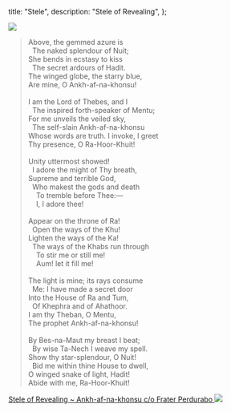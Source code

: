   title: "Stele",
  description: "Stele of Revealing",
};

<img
  className="flush"
  src="/image/stele.sm.jpg"
  data-source="Wikimedia Commons"
  data-link="https://commons.wikimedia.org/wiki/File:Stelae_front.jpg"
/>
<blockquote>
  <p>
    Above, the gemmed azure is
    <br />
    &nbsp;&nbsp;The naked splendour of Nuit;
    <br />
    She bends in ecstasy to kiss
    <br />
    &nbsp;&nbsp;The secret ardours of Hadit.
    <br />
    The winged globe, the starry blue,
    <br />
    Are mine, O Ankh-af-na-khonsu!
    <br />
    <br />I am the Lord of Thebes, and I
    <br />
    &nbsp;&nbsp;The inspired forth-speaker of Mentu;
    <br />
    For me unveils the veiled sky,
    <br />
    &nbsp;&nbsp;The self-slain Ankh-af-na-khonsu
    <br />
    Whose words are truth. I invoke, I greet
    <br />
    Thy presence, O Ra-Hoor-Khuit!
    <br />
    <br />
    Unity uttermost showed!
    <br />
    &nbsp;&nbsp;I adore the might of Thy breath,
    <br />
    Supreme and terrible God,
    <br />
    &nbsp;&nbsp;Who makest the gods and death
    <br />
    &nbsp;&nbsp;&nbsp;&nbsp;To tremble before Thee:—
    <br />
    &nbsp;&nbsp;&nbsp;&nbsp;I, I adore thee!
    <br />
    <br />
    Appear on the throne of Ra!
    <br />
    &nbsp;&nbsp;Open the ways of the Khu!
    <br />
    Lighten the ways of the Ka!
    <br />
    &nbsp;&nbsp;The ways of the Khabs run through
    <br />
    &nbsp;&nbsp;&nbsp;&nbsp;To stir me or still me!
    <br />
    &nbsp;&nbsp;&nbsp;&nbsp;Aum! let it fill me!
    <br />
    <br />
    The light is mine; its rays consume
    <br />
    &nbsp;&nbsp;Me: I have made a secret door
    <br />
    Into the House of Ra and Tum,
    <br />
    &nbsp;&nbsp;Of Khephra and of Ahathoor.
    <br />I am thy Theban, O Mentu,
    <br />
    The prophet Ankh-af-na-khonsu!
    <br />
    <br />
    By Bes-na-Maut my breast I beat;
    <br />
    &nbsp;&nbsp;By wise Ta-Nech I weave my spell.
    <br />
    Show thy star-splendour, O Nuit!
    <br />
    &nbsp;&nbsp;Bid me within thine House to dwell,
    <br />O winged snake of light, Hadit!
    <br />
    Abide with me, Ra-Hoor-Khuit!
  </p>
</blockquote>
<attr>
  <a href="http://www.thelemapedia.org/index.php/Stele_of_Revealing">
    Stele of Revealing ~ Ankh-af-na-khonsu c/o Frater Perdurabo
  </a>
</attr>

<img src="/image/weaving.png" className="shins" />
